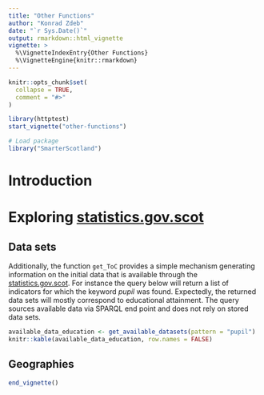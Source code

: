 ```yaml
---
title: "Other Functions"
author: "Konrad Zdeb"
date: "`r Sys.Date()`"
output: rmarkdown::html_vignette
vignette: >
  %\VignetteIndexEntry{Other Functions}
  %\VignetteEngine{knitr::rmarkdown}
---
```


```r
knitr::opts_chunk$set(
  collapse = TRUE,
  comment = "#>"
)

library(httptest)
start_vignette("other-functions")

# Load package
library("SmarterScotland")
```

# Introduction 


# Exploring [statistics.gov.scot](http://statistics.gov.scot)

## Data sets

Additionally, the function `get_ToC` provides a simple mechanism generating information on the initial data that is available through the [statistics.gov.scot](http://statistics.gov.scot). For instance the query below will return a list of indicators for which the keyword *pupil* was found. Expectedly, the returned data sets will mostly correspond to educational attainment. The query sources available data via SPARQL end point and does not rely on stored data sets.

```r
available_data_education <- get_available_datasets(pattern = "pupil")
knitr::kable(available_data_education, row.names = FALSE)
```

## Geographies



```r
end_vignette()
```
